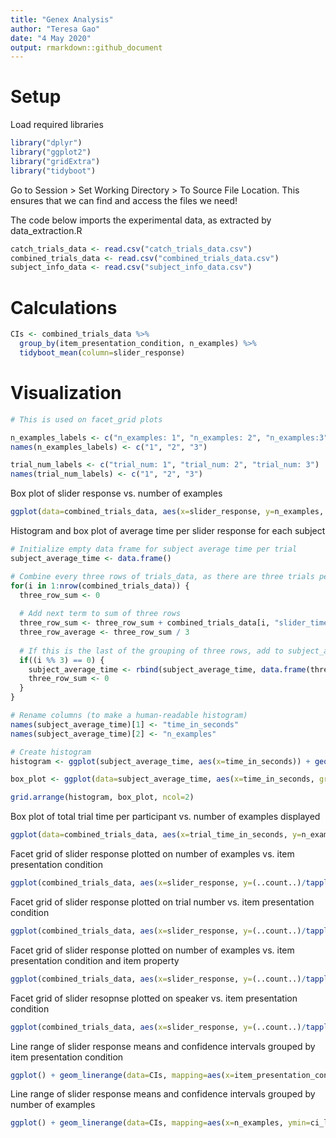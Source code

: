 ```yaml
---
title: "Genex Analysis"
author: "Teresa Gao"
date: "4 May 2020"
output: rmarkdown::github_document
---
```


# Setup

Load required libraries
```r

library("dplyr")
library("ggplot2")
library("gridExtra")
library("tidyboot")

```

Go to Session > Set Working Directory > To Source File Location. This ensures that we can find and access the files we need!

The code below imports the experimental data, as extracted by data_extraction.R

```r

catch_trials_data <- read.csv("catch_trials_data.csv")
combined_trials_data <- read.csv("combined_trials_data.csv")
subject_info_data <- read.csv("subject_info_data.csv")

```

# Calculations
```r

CIs <- combined_trials_data %>%
  group_by(item_presentation_condition, n_examples) %>%
  tidyboot_mean(column=slider_response)

```

# Visualization

```r

# This is used on facet_grid plots

n_examples_labels <- c("n_examples: 1", "n_examples: 2", "n_examples:3")
names(n_examples_labels) <- c("1", "2", "3")

trial_num_labels <- c("trial_num: 1", "trial_num: 2", "trial_num: 3")
names(trial_num_labels) <- c("1", "2", "3")

```

Box plot of slider response vs. number of examples

```r

ggplot(data=combined_trials_data, aes(x=slider_response, y=n_examples, group=n_examples, fill=as.factor(n_examples))) + geom_boxplot() + labs(title="Slider response vs. number of examples", x="Slider response", y="Number of examples") + scale_fill_manual(values=c("indianred1", "lightgoldenrod1", "darkolivegreen2", "cornflowerblue")) + theme(legend.position="none")

```

Histogram and box plot of average time per slider response for each subject

```r

# Initialize empty data frame for subject average time per trial
subject_average_time <- data.frame()

# Combine every three rows of trials_data, as there are three trials per participant
for(i in 1:nrow(combined_trials_data)) {
  three_row_sum <- 0
  
  # Add next term to sum of three rows
  three_row_sum <- three_row_sum + combined_trials_data[i, "slider_time_in_seconds"]
  three_row_average <- three_row_sum / 3
  
  # If this is the last of the grouping of three rows, add to subject_average_time data frame
  if((i %% 3) == 0) {
    subject_average_time <- rbind(subject_average_time, data.frame(three_row_average, combined_trials_data[i, "n_examples"]))
    three_row_sum <- 0
  }
}

# Rename columns (to make a human-readable histogram)
names(subject_average_time)[1] <- "time_in_seconds"
names(subject_average_time)[2] <- "n_examples"

# Create histogram
histogram <- ggplot(subject_average_time, aes(x=time_in_seconds)) + geom_histogram(fill="cornflowerblue", color="black", bins=24) + labs(title="Average time per slider response", x="Average time (sec)", y="Count")

box_plot <- ggplot(data=subject_average_time, aes(x=time_in_seconds, group=n_examples, fill=as.factor(n_examples))) + geom_boxplot() + labs(title="Average time per slider response", x="Average time (sec)", y="Number of examples") + scale_fill_manual(values=c("indianred1", "lightgoldenrod1", "darkolivegreen2", "cornflowerblue")) + theme(legend.position="none")

grid.arrange(histogram, box_plot, ncol=2)

```

Box plot of total trial time per participant vs. number of examples displayed

```r

ggplot(data=combined_trials_data, aes(x=trial_time_in_seconds, y=n_examples, group=n_examples, fill=as.factor(n_examples))) + geom_boxplot() + labs(title="Total trial time vs. number of examples", x="Total trial time (sec)", y="Number of examples") + scale_fill_manual(values=c("indianred1", "lightgoldenrod1", "darkolivegreen2", "cornflowerblue")) + theme(legend.position="none")

```

Facet grid of slider response plotted on number of examples vs. item presentation condition

```r

ggplot(combined_trials_data, aes(x=slider_response, y=(..count..)/tapply(..count..,..PANEL..,sum)[..PANEL..], fill=as.factor(item_presentation_condition))) + geom_histogram(color="black", bins=16) + labs(x="Slider response", y="Fraction of total count") + facet_grid(n_examples ~ item_presentation_condition, labeller=label_both) + scale_fill_manual(values=c("indianred1", "lightgoldenrod1", "darkolivegreen2", "cornflowerblue")) + theme(legend.position="none")

```

Facet grid of slider response plotted on trial number vs. item presentation condition

```r
ggplot(combined_trials_data, aes(x=slider_response, y=(..count..)/tapply(..count..,..PANEL..,sum)[..PANEL..], fill=as.factor(item_presentation_condition))) + geom_histogram(color="black", bins=16) + labs(x="Slider response", y="Fraction of total count") + facet_grid(trial_num ~ item_presentation_condition, labeller=label_both) + scale_fill_manual(values=c("indianred1", "lightgoldenrod1", "darkolivegreen2", "cornflowerblue")) + theme(legend.position="none")
```

Facet grid of slider response plotted on number of examples vs. item presentation condition and item property

```r

ggplot(combined_trials_data, aes(x=slider_response, y=(..count..)/tapply(..count..,..PANEL..,sum)[..PANEL..], fill=as.factor(item_presentation_condition))) + geom_histogram(color="black", bins=6) + labs(x="Slider response", y="Fraction of total count") + facet_grid(n_examples ~ item_presentation_condition+property, labeller=labeller(n_examples=n_examples_labels)) + scale_fill_manual(values=c("indianred1", "lightgoldenrod1", "darkolivegreen2", "cornflowerblue")) + theme(legend.position="none")

```

Facet grid of slider resopnse plotted on speaker vs. item presentation condition

```r

ggplot(combined_trials_data, aes(x=slider_response, y=(..count..)/tapply(..count..,..PANEL..,sum)[..PANEL..], fill=as.factor(item_presentation_condition))) + geom_histogram(color="black", bins=16) + labs(x="Slider response", y="Fraction of total count") + facet_grid(speaker ~ item_presentation_condition, labeller=label_both) + scale_fill_manual(values=c("indianred1", "lightgoldenrod1", "darkolivegreen2", "cornflowerblue")) + theme(legend.position="none")

```

Line range of slider response means and confidence intervals grouped by item presentation condition

```r

ggplot() + geom_linerange(data=CIs, mapping=aes(x=item_presentation_condition, ymin=ci_lower, ymax=ci_upper, color=as.factor(item_presentation_condition)), size=1) + geom_point(data=CIs, mapping=aes(x=item_presentation_condition, y=mean), alpha=0.5, size=2) + scale_color_manual(values=c("indianred1", "lightgoldenrod1", "darkolivegreen2", "cornflowerblue")) + labs(y="Slider response", x="Item presentation condition") + theme(legend.position="none")

```

Line range of slider response means and confidence intervals grouped by number of examples

```r

ggplot() + geom_linerange(data=CIs, mapping=aes(x=n_examples, ymin=ci_lower, ymax=ci_upper, color=as.factor(item_presentation_condition)), size=1) + geom_point(data=CIs, mapping=aes(x=n_examples, y=mean), alpha=0.5, size=2) + labs(y="Slider response", x="Number of examples", color="Item presentation condition") + scale_color_manual(values=c("indianred1", "lightgoldenrod1", "darkolivegreen2", "cornflowerblue")) + theme(legend.position="bottom")

```